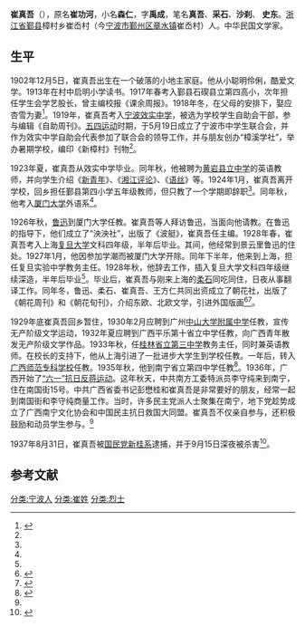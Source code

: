 {{Copy edit|time=2021-01-06T20:58:24+00:00}}
'''崔真吾'''（{{Bd|1902年|12月5日|1937年|9月15日}}），原名'''崔功河'''，小名'''森仁'''，字'''禹成'''，笔名'''真吾'''、'''采石'''、'''沙刹'''、 '''史东'''。[[浙江省|浙江省]][[鄞县|鄞县]]樟村乡崔岙村（今[[宁波市|宁波市]][[鄞州区|鄞州区]][[章水镇|章水镇]]崔岙村）人。中华民国文学家。

== 生平 ==
1902年12月5日，崔真吾出生在一个破落的小地主家庭。他从小聪明伶俐，酷爱文学。1913年在村中启明小学读书。1917年春考入鄞县石碶县立第四高小，次年担任学生会学艺股长，曾主编校报《课余周报》。1918年冬，在父母的安排下，娶应杏雪为妻<ref name=":0">{{Cite book|author=中共宁波市委党史研究室|title=宁波中共党史人物 1925-1949|last=|first=|publisher=[[宁波出版社|宁波出版社]]|year=2015|isbn=978-7-5526-2341-3|location=宁波|pages=}}</ref>。1919年，崔真吾考入[[宁波效实中学|宁波效实中学]]，被选为学校学生自助会干部，参与编辑《自助周刊》。[[五四运动|五四运动]]时期，于5月19日成立了宁波市中学生联合会，并作为效实中学自助会代表参加了联合会的领导工作，并与朋友创办“樟溪学社”，举办暑期学校，编印《新樟村》刊物<ref name=":0" />。

1923年夏，崔真吾从效实中学毕业。同年秋，他被聘为[[黄岩中学|黄岩县立中学]]的英语教师，并向学生介绍《[[新青年|新青年]]》、《[[湘江评论|湘江评论]]》、《[[语丝|语丝]]》等。1924年1月，崔真吾离开学校，回乡担任鄞县第四小学五年级教师，但只教了一个学期即辞职<ref name=fkgqq1 />。同年秋，他考入[[厦门大学|厦门大学]]外语系<ref name=fkgqq />。

1926年秋，[[鲁迅|鲁迅]]到厦门大学任教。崔真吾等人拜访鲁迅，当面向他请教。在鲁迅的指导下，他们成立了“泱泱社”，出版了《波艇》，崔真吾任主编。1928年春，崔真吾考入上海[[复旦大学|复旦大学]]文科四年级，半年后毕业。其间，他经常到景云里鲁迅的住处。1927年1月，他因参加学潮而被厦门大学开除。同年下半年，他来到上海，担任复旦实验中学教务主任。1928年秋，他辞去工作，插入复旦大学文科四年级继续深造，半年后毕业<ref name=fkgqq1 />。毕业后，崔真吾与刚来上海的[[柔石|柔石]]同吃同住，日夜从事翻译工作。同年冬，鲁迅、柔石、崔真吾、王方仁共同出资成立了朝花社，出版了《朝花周刊》和《朝花旬刊》，介绍东欧、北欧文学，引进外国版画<ref name=fkgqq>{{Cite book|title=鄞县文史资料 第6辑 当代鄞籍国内人物专辑之一|last=中国人民政治协商会议浙江省鄞县委员会文史资料研究委员会编|first=|publisher=中国人民政治协商会议浙江省鄞县委员会文史资料研究委员会|year=1993.12|isbn=|location=|pages=255-256}}</ref><ref>{{Cite book|title=新文学版本杂谈|last=朱金顺著|first=|publisher=青岛：[[青岛出版社|青岛出版社]]|year=2019.01|isbn=978-7-5552-2111-1|location=|pages=181}}</ref>。

1929年底崔真吾回乡暂住，1930年2月应聘到广州[[中山大学附属中学|中山大学附属中学]]任教，宣传无产阶级文学运动，1932年夏应聘到广西平乐第十省立中学任教，向广西青年散发无产阶级文学作品。1933年秋，任[[桂林中学|桂林省立第三中学]]教务主任，同时兼英语教师。在校长的支持下，他从上海引进了一批进步大学生到学校任教。一年后，转入[[广西师范专科学校|广西师范专科学校]]任教。1935年秋，他到南宁省立第四中学任教<ref name=fkgqq1>{{Cite book|title=上海高校英烈谱|last=周桂发主编|first=|publisher=上海：[[复旦大学出版社|复旦大学出版社]]|year=2011.06|isbn=978-7-309-08215-9|location=|pages=99-100}}</ref>。1936年，广西开始了[[六一运动|“六一”抗日反蒋运动]]。这年秋天，中共南方工委特派员李守纯来到南宁，住在南国街15号。中共广西省委书记彭懋桂和崔真吾是非常要好的朋友，经常一起到南国街和李守纯商量工作。当时，许多民主党派人士聚集在南宁，地下党趁势成立了广西南宁文化协会和中国民主抗日救国大同盟。崔真吾不仅亲自参与，还积极鼓励和动员学生参与。<ref name=":0" />

1937年8月31日，崔真吾被[[中國國民黨|国民党]][[新桂系|新桂系]]逮捕，并于9月15日深夜被杀害<ref>{{Cite book|title=宁波词典|last=《宁波词典》编委会编|first=|publisher=上海：[[复旦大学出版社|复旦大学出版社]]|year=1992.12|isbn=7-309-00879-0|location=|pages=339}}</ref>。

== 参考文献 ==
{{reflist}}

[[分类:宁波人|分类:宁波人]]
[[分类:崔姓|分类:崔姓]]
[[分类:烈士|分类:烈士]]